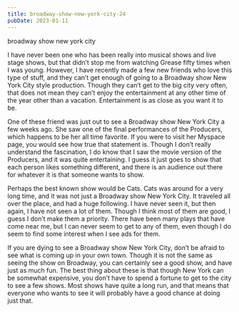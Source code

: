 ```yaml
---
title: broadway-show-new-york-city-24
pubDate: 2023-01-11
---
```


broadway show new york city

I have never been one who has been really into musical shows and live stage shows, but that didn’t stop me from watching Grease fifty times when I was young. However, I have recently made a few new friends who love this type of stuff, and they can’t get enough of going to a Broadway show New York City style production. Though they can’t get to the big city very often, that does not mean they can’t enjoy the entertainment at any other time of the year other than a vacation. Entertainment is as close as you want it to be.

One of these friend was just out to see a Broadway show New York City a few weeks ago. She saw one of the final performances of the Producers, which happens to be her all time favorite. If you were to visit her Myspace page, you would see how true that statement is. Though I don’t really understand the fascination, I do know that I saw the movie version of the Producers, and it was quite entertaining. I guess it just goes to show that each person likes something different, and there is an audience out there for whatever it is that someone wants to show. 

Perhaps the best known show would be Cats. Cats was around for a very long time, and it was not just a Broadway show New York City. It traveled all over the place, and had a huge following. I have never seen it, but then again, I have not seen a lot of them. Though I think most of them are good, I guess I don’t make them a priority. There have been many plays that have come near me, but I can never seem to get to any of them, even though I do seem to find some interest when I see ads for them.

If you are dying to see a Broadway show New York City, don’t be afraid to see what is coming up in your own town. Though it is not the same as seeing the show on Broadway, you can certainly see a good show, and have just as much fun. The best thing about these is that though New York can be somewhat expensive, you don’t have to spend a fortune to get to the city to see a few shows. Most shows have quite a long run, and that means that everyone who wants to see it will probably have a good chance at doing just that.